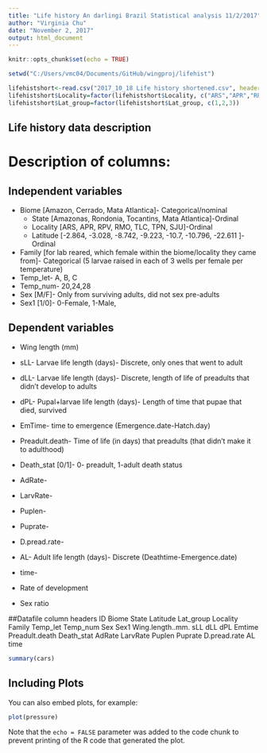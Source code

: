 ```yaml
---
title: "Life history An darlingi Brazil Statistical analysis 11/2/2017"
author: "Virginia Chu"
date: "November 2, 2017"
output: html_document
---
```


```r
knitr::opts_chunk$set(echo = TRUE)

setwd("C:/Users/vmc04/Documents/GitHub/wingproj/lifehist")

lifehistshort<-read.csv("2017_10_18 Life history shortened.csv", header=TRUE)
lifehistshort$Locality=factor(lifehistshort$Locality, c("ARS","APR","RPV","RMO","TLC","TPN","SJU"))
lifehistshort$Lat_group=factor(lifehistshort$Lat_group, c(1,2,3))
```

## Life history data description
# Description of columns:
## Independent variables
* Biome [Amazon, Cerrado, Mata Atlantica]- Categorical/nominal
    + State [Amazonas, Rondonia, Tocantins, Mata Atlantica]-Ordinal
    + Locality [ARS, APR, RPV, RMO, TLC, TPN, SJU]-Ordinal
    + Latitude [-2.864, -3.028, -8.742, -9.223, -10.7, -10.796, -22.611 ]- Ordinal
* Family [for lab reared, which female within the biome/locality they came from]- Categorical
 (5 larvae raised in each of 3 wells per female per temperature)
* Temp_let- A, B, C
* Temp_num- 20,24,28
* Sex [M/F]- Only from surviving adults, did not sex pre-adults
* Sex1 [1/0]- 0-Female, 1-Male, 

## Dependent variables
* Wing length (mm)
* sLL- Larvae life length (days)- Discrete, only ones that went to adult
* dLL- Larvae life length (days)- Discrete, length of life of preadults that didn't develop to adults
* dPL- Pupal+larvae life length (days)- Length of time that pupae that died, survived 
* EmTime- time to emergence (Emergence.date-Hatch.day)
* Preadult.death- Time of life (in days) that preadults (that didn't make it to adulthood)
* Death_stat [0/1]- 0- preadult, 1-adult death status
* AdRate- 
* LarvRate- 
* Puplen-
* Puprate-
* D.pread.rate-
* AL- Adult life length (days)- Discrete (Deathtime-Emergence.date)
* time-


* Rate of development
* Sex ratio

##Datafile column headers
 ID  Biome    State Latitude Lat_group Locality Family Temp_let Temp_num Sex Sex1 Wing.length..mm. sLL dLL dPL Emtime
  Preadult.death Death_stat     AdRate   LarvRate Puplen   Puprate D.pread.rate AL time

```r
summary(cars)
```

## Including Plots

You can also embed plots, for example:

```r
plot(pressure)
```

Note that the `echo = FALSE` parameter was added to the code chunk to prevent printing of the R code that generated the plot.
